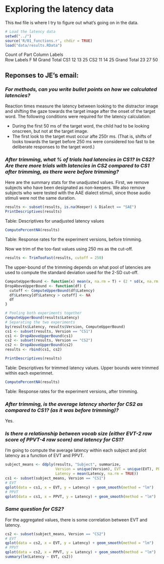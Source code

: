 # Exploring the latency data

This `Rmd` file is where I try to figure out what's going on in the data.




```r
# Load the latency data
setwd("../")
source('R/01_functions.r', chdir = TRUE)
load("data/results.RData")
```


Count of Part  Column Labels		
Row Labels	F	M	Grand Total
CS1	         12	13	25
CS2	         11	14	25
Grand Total	23	27	50

## Reponses to JE's email:

### _For methods, can you write bullet points on how we calculated latencies?_

Reaction times measure the latency between looking to the distractor image and shifting the gaze towards the target image after the onset of the target word. The following conditions were required for the latency calculation:

* During the first 50 ms of the target word, the child had to be looking onscreen, but not at the target image.
* The first look to the target must occur afte 250r ms. (That is, shifts of looks towards the target before 250 ms were considered too fast to be deliberate responses to the target word.)



### _After trimming, what % of trials had latencies in CS1? In CS2? Are there more trials with latencies in CS2 compared to CS1 after trimming, as there were before trimming?_

Here are the summary stats for the unadjusted values. First, we remove subjects who have been designated as non-keepers. We also remove subjects who were tested with the AAE dialect stimuli, since those audio stimuli were not the same duration.

```r
results <- subset(results, is.na(Keeper) & Dialect == "SAE")
PrintDescriptives(results)
```
Table: Descriptives for unadjusted latency values


```r
ComputePercentNA(results)
```
Table: Response rates for the experiment versions, before trimming.

Now we trim of the too-fast values using 250 ms as the cut-off.

```r
results <- TrimTooFast(results, cutoff = 250)
```


The upper-bound of the trimming depends on what pool of latencies are used to compute the standard deviation used for the 2-SD cut-off.

```r
ComputeUpperBound <- function(x) mean(x, na.rm = T) + (2 * sd(x, na.rm = T))
DropAboveUpperBound <- function(df) {
  cutoff <- ComputeUpperBound(df$Latency)
  df$Latency[df$Latency > cutoff] <- NA
  df
}

# Pooling both experiments together
ComputeUpperBound(results$Latency)
# Separating the two experiments
by(results$Latency, results$Version, ComputeUpperBound)
cs1 <- subset(results, Version == "CS1")
cs1 <- DropAboveUpperBound(cs1)
cs2 <- subset(results, Version == "CS2")
cs2 <- DropAboveUpperBound(cs2)
results <- rbind(cs1, cs2)
```

```r
PrintDescriptives(results)
```
Table: Descriptives for trimmed latency values. Upper bounds were trimmed within each experimnet.

```r
ComputePercentNA(results)
```
Table: Response rates for the experiment versions, after trimming.

### _After trimming, is the average latency shorter for CS2 as compared to CS1? (as it was before trimming)?_

Yes.

### _Is there a relationship between vocab size (either EVT-2 raw score of PPVT-4 raw score) and latency for CS1?_

I'm going to compute the average latency within each subject and plot latency as a function of EVT and PPVT.

```r
subject_means <- ddply(results, "Subject", summarize, 
                       Version = unique(Version), EVT = unique(EVT), PPVT = unique(PPVT),
                       Latency = mean(Latency, na.rm = TRUE))
cs1 <- subset(subject_means, Version == "CS1")
# EVT
qplot(data = cs1, x = EVT, y = Latency) + geom_smooth(method = "lm")
# PPVT 
qplot(data = cs1, x = PPVT, y = Latency) + geom_smooth(method = "lm")
```


### _Same question for CS2?_

For the aggregated values, there is some correlation between EVT and latency.

```r
cs2 <- subset(subject_means, Version == "CS2")
# EVT
qplot(data = cs2, x = EVT, y = Latency) + geom_smooth(method = "lm")
# PPVT 
qplot(data = cs2, x = PPVT, y = Latency) + geom_smooth(method = "lm")
summary(lm(Latency ~ EVT, cs2))
```



